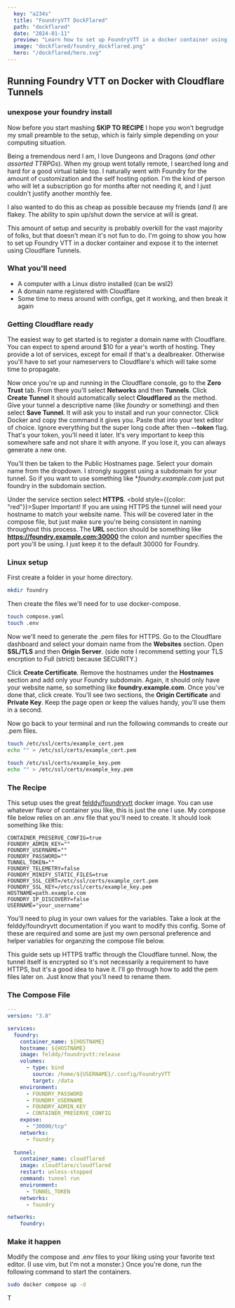 ```yaml
---
  key: "a234s"
  title: "FoundryVTT DockFlared"
  path: "dockflared"
  date: "2024-01-11"
  preview: "Learn how to set up FoundryVTT in a docker container using Cloudflare tunnels."
  image: "dockflared/foundry_dockflared.png"
  hero: "/dockflared/hero.svg"
---
```


## Running Foundry VTT on Docker with Cloudflare Tunnels

<h3 style={{color: "#059669"}}> unexpose your foundry install </h3>

Now before you start mashing **SKIP TO RECIPE** I hope you won't begrudge my small preamble to the setup, which is fairly simple depending on your computing situation.

Being a tremendous nerd I am, I love Dungeons and Dragons (_and other assorted TTRPGs_). When my group went totally remote, I searched long and hard for a good virtual table top. I naturally went with Foundry for the amount of customization and the self hosting option. I'm the kind of person who will let a subscription go for months after not needing it, and I just couldn't justify another monthly fee.

I also wanted to do this as cheap as possible because my friends (_and I_) are flakey. The ability to spin up/shut down the service at will is great.

This amount of setup and security is probably overkill for the vast majority of folks, but that doesn't mean it's not fun to do. I'm going to show you how to set up Foundry VTT in a docker container and expose it to the internet using Cloudflare Tunnels.

### What you'll need
- A computer with a Linux distro installed (can be wsl2)
- A domain name registered with Cloudflare
- Some time to mess around with configs, get it working, and then break it again

### Getting Cloudflare ready
The easiest way to get started is to register a domain name with Cloudflare. You can expect to spend around $10 for a year's worth of hosting. They provide a lot of services, except for email if that's a dealbreaker. Otherwise you'll have to set your nameservers to Cloudflare's which will take some time to propagate.

Now once you're up and running in the Cloudflare console, go to the **Zero Trust** tab. From there you'll select **Networks** and then **Tunnels**. Click **Create Tunnel** it should automatically select **Cloudflared** as the method. Give your tunnel a descriptive name (like _foundry_ or something) and then select **Save Tunnel**. It will ask you to install and run your connector. Click Docker and copy the command it gives you. Paste that into your text editor of choice. Ignore everything but the super long code after then **--token** flag. That's your token, you'll need it later. It's very important to keep this somewhere safe and not share it with anyone. If you lose it, you can always generate a new one.

You'll then be taken to the Public Hostnames page. Select your domain name from the dropdown. I strongly suggest using a subdomain for your tunnel. So if you want to use something like **foundry.example.com* just put foundry in the subdomain section.

Under the service section select **HTTPS**. <bold style={{color: "red"}}>Super Important!</bold> If you are using HTTPS the tunnel will need your hostname to match your website name. This will be covered later in the compose file, but just make sure you're being consistent in naming throughout this process. The **URL** section should be something like **https://foundry.example.com:30000** the colon and number specifies the port you'll be using. I just keep it to the default 30000 for Foundry.

### Linux setup
First create a folder in your home directory.

```bash
mkdir foundry
```

Then create the files we'll need for to use docker-compose.

```bash
touch compose.yaml
touch .env
```

Now we'll need to generate the .pem files for HTTPS. Go to the Cloudflare dashboard and select your domain name from the **Websites** section. Open **SSL/TLS** and then **Origin Server**. (side note I recommend setting your TLS encrption to Full (strict) because SECURITY.) 

Click **Create Certificate**. Remove the hostnames under the **Hostnames** section and add only your Foundry subdomain. Again, it should only have your website name, so something like **foundry.example.com**. Once you've done that, click create. You'll see two sections, the **Origin Certificate** and **Private Key**. Keep the page open or keep the values handy, you'll use them in a second.

Now go back to your terminal and run the following commands to create our .pem files.

```bash
touch /etc/ssl/certs/example_cert.pem
echo "" > /etc/ssl/certs/example_cert.pem

touch /etc/ssl/certs/example_key.pem
echo "" > /etc/ssl/certs/example_key.pem
```

### The Recipe
This setup uses the great [felddy/foundryvtt](https://github.com/felddy/foundryvtt-docker) docker image. You can use whatever flavor of container you like, this is just the one I use. My compose file below relies on an .env file that you'll need to create. It should look something like this:

```env
CONTAINER_PRESERVE_CONFIG=true
FOUNDRY_ADMIN_KEY=""
FOUNDRY_USERNAME=""
FOUNDRY_PASSWORD=""
TUNNEL_TOKEN=""
FOUNDRY_TELEMETRY=false
FOUNDRY_MINIFY_STATIC_FILES=true
FOUNDRY_SSL_CERT=/etc/ssl/certs/example_cert.pem
FOUNDRY_SSL_KEY=/etc/ssl/certs/example_key.pem
HOSTNAME=path.example.com
FOUNDRY_IP_DISCOVERY=false
USERNAME="your_username"
```
You'll need to plug in your own values for the variables. Take a look at the felddy/foundryvtt documentation if you want to modify this config. Some of these are required and some are just my own personal preference and helper variables for organzing the compose file below. 

This guide sets up HTTPS traffic through the Cloudflare tunnel. Now, the tunnel itself is encrypted so it's not necessarily a requirement to have HTTPS, but it's a good idea to have it. I'll go through how to add the pem files later on. Just know that you'll need to rename them.

### The Compose File

```yaml
---
version: "3.8"

services:
  foundry:
    container_name: ${HOSTNAME}
    hostname: ${HOSTNAME}
    image: felddy/foundryvtt:release
    volumes:
      - type: bind
        source: /home/${USERNAME}/.config/FoundryVTT
        target: /data
    environment:
      - FOUNDRY_PASSWORD
      - FOUNDRY_USERNAME
      - FOUNDRY_ADMIN_KEY
      - CONTAINER_PRESERVE_CONFIG
    expose:
      - "30000/tcp"
    networks:
      - foundry
        
  tunnel:
    container_name: cloudflared
    image: cloudflare/cloudflared
    restart: unless-stopped
    command: tunnel run
    environment:
      - TUNNEL_TOKEN
    networks:
      - foundry

networks:
    foundry:
```

### Make it happen
Modify the compose and .env files to your liking using your favorite text editor. (I use vim, but I'm not a monster.) Once you're done, run the following command to start the containers.

```bash
sudo docker compose up -d
```

T